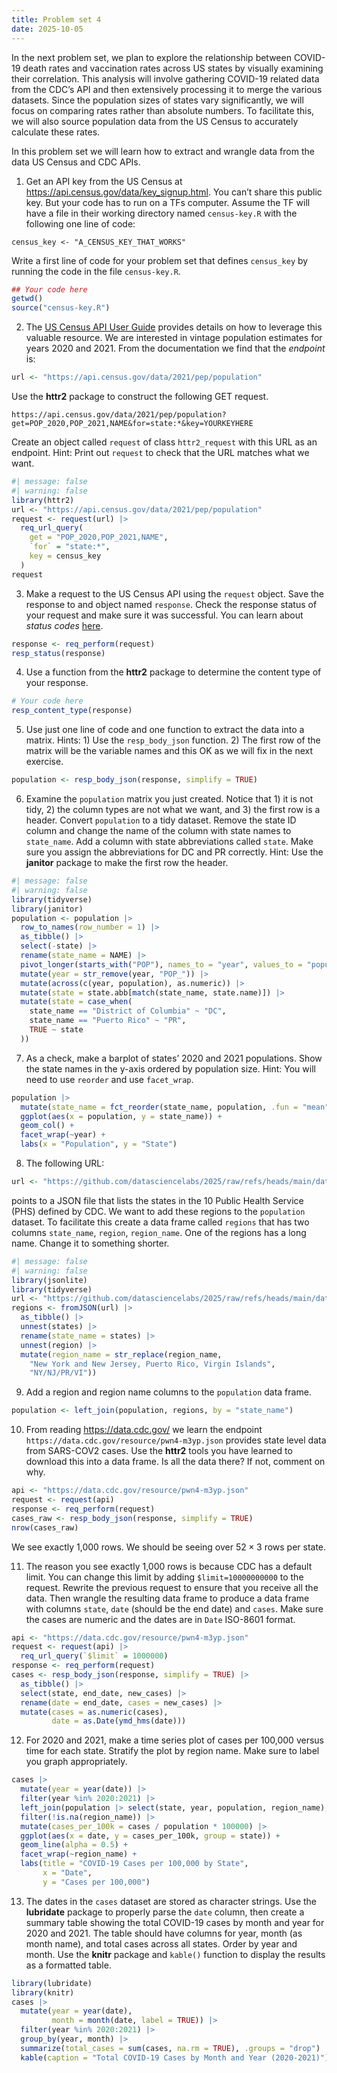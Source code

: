 ```yaml
---
title: Problem set 4
date: 2025-10-05
---
```


In the next problem set, we plan to explore the relationship between COVID-19 death rates and vaccination rates across US states by visually examining their correlation. This analysis will involve gathering COVID-19 related data from the CDC's API and then extensively processing it to merge the various datasets. Since the population sizes of states vary significantly, we will focus on comparing rates rather than absolute numbers. To facilitate this, we will also source population data from the US Census to accurately calculate these rates. 

In this problem set we will learn how to extract and wrangle data from the data US Census and CDC APIs.

1. Get an API key from the US Census at <https://api.census.gov/data/key_signup.html>. You can't share this public key. But your code has to run on a TFs computer. Assume the TF will have a file in their working directory named `census-key.R` with the following one line of code:

```
census_key <- "A_CENSUS_KEY_THAT_WORKS"
```

Write a first line of code for your problem set that defines `census_key` by running the code in the file `census-key.R`.

```r
## Your code here
getwd()
source("census-key.R")
```

2. The [US Census API User Guide](https://www.census.gov/content/dam/Census/data/developers/api-user-guide/api-user-guide.pdf)
provides details on how to leverage this valuable resource. We are interested in vintage population estimates for years 2020 and 2021. From the documentation we find that the _endpoint_ is:


```r
url <- "https://api.census.gov/data/2021/pep/population"
```

Use the **httr2** package to construct the following GET request.

```
https://api.census.gov/data/2021/pep/population?get=POP_2020,POP_2021,NAME&for=state:*&key=YOURKEYHERE
```

Create an object called `request` of class `httr2_request` with this URL as an endpoint.
Hint: Print out `request` to check that the URL matches what we want.

```r
#| message: false
#| warning: false
library(httr2)
url <- "https://api.census.gov/data/2021/pep/population"
request <- request(url) |>
  req_url_query(
    get = "POP_2020,POP_2021,NAME",
    `for` = "state:*",
    key = census_key
  )
request
```

3. Make a request to the US Census API using the `request` object. Save the response to and object named `response`. Check the response status of your request and make sure it was successful. You can learn about _status codes_ [here](https://en.wikipedia.org/wiki/List_of_HTTP_status_codes).


```r
response <- req_perform(request)
resp_status(response)
```

4. Use a function from the **httr2** package to determine the content type of your response.

```r
# Your code here
resp_content_type(response)
```

5. Use just one line of code and one function to extract the data into a matrix. 
Hints: 1) Use the `resp_body_json` function. 2) The first row of the matrix will be the variable names and this OK as we will fix in the next exercise.

```r
population <- resp_body_json(response, simplify = TRUE)
```

6. Examine the `population` matrix you just created. Notice that 1) it is not tidy, 2) the column types are not what we want, and 3) the first row is a header. Convert `population` to a tidy dataset. Remove the state ID column and change the name of the column with state names to `state_name`. Add a column with state abbreviations called `state`. Make sure you assign the abbreviations for DC and PR correctly. Hint: Use the **janitor** package to make the first row the header. 

```r
#| message: false
#| warning: false
library(tidyverse)
library(janitor)
population <- population |>
  row_to_names(row_number = 1) |>
  as_tibble() |>
  select(-state) |>
  rename(state_name = NAME) |>
  pivot_longer(starts_with("POP"), names_to = "year", values_to = "population") |>
  mutate(year = str_remove(year, "POP_")) |>
  mutate(across(c(year, population), as.numeric)) |>
  mutate(state = state.abb[match(state_name, state.name)]) |>
  mutate(state = case_when(
    state_name == "District of Columbia" ~ "DC",
    state_name == "Puerto Rico" ~ "PR",
    TRUE ~ state
  ))
```

7. As a check, make a barplot of states' 2020 and 2021 populations. Show the state names in the y-axis ordered by population size.  Hint: You will need to use `reorder` and use `facet_wrap`.

```r
population |>
  mutate(state_name = fct_reorder(state_name, population, .fun = "mean")) |>
  ggplot(aes(x = population, y = state_name)) +
  geom_col() +
  facet_wrap(~year) +
  labs(x = "Population", y = "State")
```


8. The following URL:

```r
url <- "https://github.com/datasciencelabs/2025/raw/refs/heads/main/data/regions.json"
```

points to a JSON file that lists the states in the 10 Public Health Service (PHS) defined by CDC. We want to add these regions to the `population` dataset. To facilitate this create a data frame called `regions` that has two columns `state_name`, `region`, `region_name`. One of the regions has a long name. Change it to something shorter.

```r
#| message: false
#| warning: false
library(jsonlite)
library(tidyverse)
url <- "https://github.com/datasciencelabs/2025/raw/refs/heads/main/data/regions.json"
regions <- fromJSON(url) |>
  as_tibble() |>
  unnest(states) |>
  rename(state_name = states) |>
  unnest(region) |>
  mutate(region_name = str_replace(region_name, 
    "New York and New Jersey, Puerto Rico, Virgin Islands", 
    "NY/NJ/PR/VI"))
```

9. Add a region and region name columns to the `population` data frame.

```r
population <- left_join(population, regions, by = "state_name")
```


10. From reading <https://data.cdc.gov/> we learn the endpoint `https://data.cdc.gov/resource/pwn4-m3yp.json` provides state level data from SARS-COV2 cases. Use the **httr2** tools you have learned to download this into a data frame. Is all the data there? If not, comment on why.


```r
api <- "https://data.cdc.gov/resource/pwn4-m3yp.json"
request <- request(api)
response <- req_perform(request)
cases_raw <- resp_body_json(response, simplify = TRUE)
nrow(cases_raw)
```

We see exactly 1,000 rows. We should be seeing over $52 \times 3$ rows per state.

11. The reason you see exactly 1,000 rows is because CDC has a default limit. You can change this limit by adding `$limit=10000000000` to the request. Rewrite the previous request to ensure that you receive all the data. Then wrangle the resulting data frame to produce a data frame with columns `state`, `date` (should be the end date) and `cases`. Make sure the cases are numeric and the dates are in `Date` ISO-8601 format.

```r
api <- "https://data.cdc.gov/resource/pwn4-m3yp.json"
request <- request(api) |>
  req_url_query(`$limit` = 1000000)
response <- req_perform(request)
cases <- resp_body_json(response, simplify = TRUE) |>
  as_tibble() |>
  select(state, end_date, new_cases) |>
  rename(date = end_date, cases = new_cases) |>
  mutate(cases = as.numeric(cases),
         date = as.Date(ymd_hms(date)))
```


12. For 2020 and 2021, make a time series plot of cases per 100,000 versus time for each state. Stratify the plot by region name. Make sure to label you graph appropriately. 

```r
cases |>
  mutate(year = year(date)) |>
  filter(year %in% 2020:2021) |>
  left_join(population |> select(state, year, population, region_name), by = c("state", "year")) |>
  filter(!is.na(region_name)) |>
  mutate(cases_per_100k = cases / population * 100000) |>
  ggplot(aes(x = date, y = cases_per_100k, group = state)) +
  geom_line(alpha = 0.5) +
  facet_wrap(~region_name) +
  labs(title = "COVID-19 Cases per 100,000 by State",
       x = "Date",
       y = "Cases per 100,000")
```

13. The dates in the `cases` dataset are stored as character strings. Use the **lubridate** package to properly parse the `date` column, then create a summary table showing the total COVID-19 cases by month and year for 2020 and 2021. The table should have columns for year, month (as month name), and total cases across all states. Order by year and month. Use the **knitr** package and `kable()` function to display the results as a formatted table.

```r
library(lubridate)
library(knitr)
cases |>
  mutate(year = year(date),
         month = month(date, label = TRUE)) |>
  filter(year %in% 2020:2021) |>
  group_by(year, month) |>
  summarize(total_cases = sum(cases, na.rm = TRUE), .groups = "drop") |>
  kable(caption = "Total COVID-19 Cases by Month and Year (2020-2021)")
```